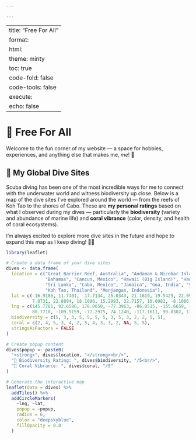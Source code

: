 ```yaml
---

---
```


---
title: "Free For All"
format:
  html:
    theme: minty
    toc: true
    code-fold: false
    code-tools: false
execute:
  echo: false
---

# 🎉 Free For All

Welcome to the fun corner of my website — a space for hobbies, experiences, and anything else that makes me, *me*! 🌟

## 🌊 My Global Dive Sites

Scuba diving has been one of the most incredible ways for me to connect with the underwater world and witness biodiversity up close. Below is a map of the dive sites I've explored around the world — from the reefs of Koh Tao to the shores of Cabo. These are **my personal ratings** based on what I observed during my dives — particularly the **biodiversity** (variety and abundance of marine life) and **coral vibrance** (color, density, and health of coral ecosystems).

I’m always excited to explore more dive sites in the future and hope to expand this map as I keep diving! 🐠💦

```r
library(leaflet)

# Create a data frame of your dive sites
dives <- data.frame(
  location = c("Great Barrier Reef, Australia", "Andaman & Nicobar Islands, India", "Fiji",
               "Bahamas", "Cancun, Mexico", "Hawaii (Big Island)", "Hawaii (Kauai)",
               "Sri Lanka", "Cabo, Mexico", "Jamaica", "Goa, India", "San Diego, USA",
               "Koh Tao, Thailand", "Menjangan, Indonesia"),
  lat = c(-16.9186, 11.7401, -17.7134, 25.0343, 21.1619, 19.5429, 22.0964,
          7.8731, 22.8894, 18.1096, 15.2993, 32.7157, 10.0982, -8.1086),
  lng = c(145.7781, 92.6586, 178.0650, -77.3963, -86.8515, -155.6659, -159.5261,
          80.7718, -109.9159, -77.2975, 74.1240, -117.1611, 99.8382, 114.5420),
  biodiversity = c(5, 3, 3, 5, 5, 5, 5, 3, 5, 3, 2, 2, 5, 5),
  coral = c(2, 4, 5, 3, 4, 2, 5, 4, 3, 3, 2, NA, 5, 5),
  stringsAsFactors = FALSE
)

# Create popup content
dives$popup <- paste0(
  "<strong>", dives$location, "</strong><br/>",
  "🧬 Biodiversity Rating: ", dives$biodiversity, "/5<br/>",
  "🌈 Coral Vibrance: ", dives$coral, "/5"
)

# Generate the interactive map
leaflet(data = dives) %>%
  addTiles() %>%
  addCircleMarkers(
    ~lng, ~lat,
    popup = ~popup,
    radius = 6,
    color = "deepskyblue",
    fillOpacity = 0.8
  )
```

